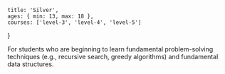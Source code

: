 	title: 'Silver',
	ages: { min: 13, max: 18 },
	courses: ['level-3', 'level-4', 'level-5']
}

For students who are beginning to learn fundamental problem-solving techniques (e.g., recursive search, greedy algorithms) and fundamental data structures.
